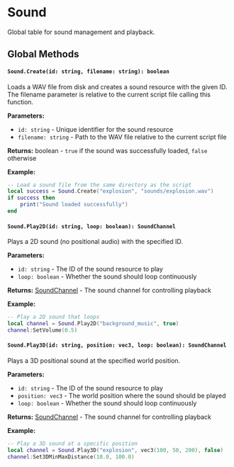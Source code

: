 # Sound

Global table for sound management and playback.

## Global Methods

#### `Sound.Create(id: string, filename: string): boolean`

Loads a WAV file from disk and creates a sound resource with the given ID. The filename parameter is relative to the current script file calling this function.

**Parameters:**
- `id: string` - Unique identifier for the sound resource
- `filename: string` - Path to the WAV file relative to the current script file

**Returns:** boolean - `true` if the sound was successfully loaded, `false` otherwise

**Example:**
```lua
-- Load a sound file from the same directory as the script
local success = Sound.Create("explosion", "sounds/explosion.wav")
if success then
    print("Sound loaded successfully")
end
```

#### `Sound.Play2D(id: string, loop: boolean): SoundChannel`

Plays a 2D sound (no positional audio) with the specified ID.

**Parameters:**
- `id: string` - The ID of the sound resource to play
- `loop: boolean` - Whether the sound should loop continuously

**Returns:** [SoundChannel](/client-api/soundchannel) - The sound channel for controlling playback

**Example:**
```lua
-- Play a 2D sound that loops
local channel = Sound.Play2D("background_music", true)
channel:SetVolume(0.5)
```

#### `Sound.Play3D(id: string, position: vec3, loop: boolean): SoundChannel`

Plays a 3D positional sound at the specified world position.

**Parameters:**
- `id: string` - The ID of the sound resource to play
- `position: vec3` - The world position where the sound should be played
- `loop: boolean` - Whether the sound should loop continuously

**Returns:** [SoundChannel](/client-api/soundchannel) - The sound channel for controlling playback

**Example:**
```lua
-- Play a 3D sound at a specific position
local channel = Sound.Play3D("explosion", vec3(100, 50, 200), false)
channel:Set3DMinMaxDistance(10.0, 100.0)
```
